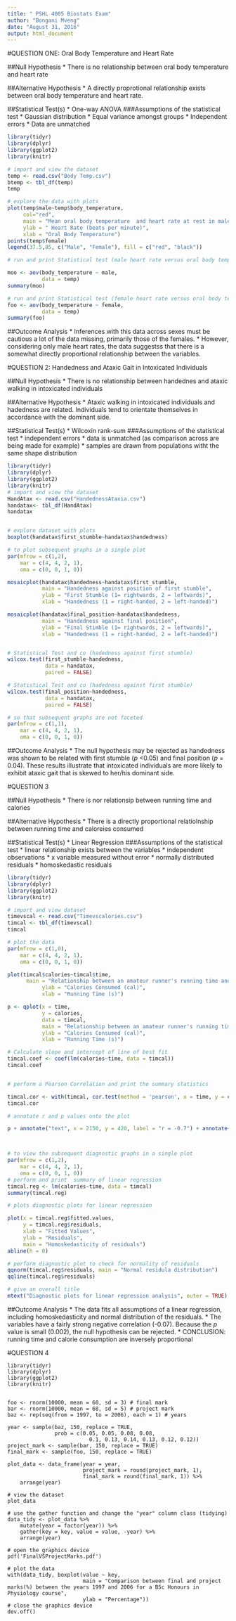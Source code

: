```yaml
---
title: " PSHL 4005 Biostats Exam"
author: "Bongani Mveng"
date: "August 31, 2016"
output: html_document
---
```

#QUESTION ONE: Oral Body Temperature and Heart Rate

##Null Hypothesis
* There is no relationship between oral body temperature and heart rate

##Alternative Hypothesis
* A directly proprotional relationship exists between oral body temperature and heart rate.

##Statistical Test(s)
* One-way ANOVA
###Assumptions of the statistical test
* Gaussian distribution
* Equal variance amongst groups
* Independent errors
* Data are unmatched

```r
library(tidyr)
library(dplyr)
library(ggplot2)
library(knitr)

# import and view the dataset
temp <- read.csv("Body Temp.csv")
btemp <- tbl_df(temp)
temp

# explore the data with plots
plot(temp$male~temp$body_temperature,
     col="red",
     main = "Mean oral body temperature  and heart rate at rest in male and female students",
     ylab = " Heart Rate (beats per minute)",
     xlab = "Oral Body Temperature")
points(temp$female)
legend(37.5,85, c("Male", "Female"), fill = c("red", "black"))

# run and print Statistical test (male heart rate versus oral body temperature)

moo <- aov(body_temperature ~ male,
           data = temp)
summary(moo)

# run and print Statistical test (female heart rate versus oral body temperature)
foo <- aov(body_temperature ~ female,
           data = temp)
summary(foo)

```
##Outcome Analysis
* Inferences with this data across sexes must be cautious a lot of the data missing, primarily those of the females.
* However, considering only male heart rates, the data suggestss that there is a somewhat directly proportional relationship between the variables. 

#QUESTION 2: Handedness and Ataxic Gait in Intoxicated Individuals

##Null Hypothesis
* There is no relationship between handednes and ataxic walking in intoxicated individuals

##Alternative Hypothesis
* Ataxic walking in intoxicated individuals and hadedness are related. Individuals tend to orientate themselves in accordance with the dominant side.

##Statistical Test(s)
* Wilcoxin rank-sum 
###Assumptions of the statistical test
* independent errors
* data is unmatched (as comparison across are being made for example)
* samples are drawn from populations witht the same shape distribution
```r
library(tidyr)
library(dplyr)
library(ggplot2)
library(knitr)
# import and view the dataset 
HandAtax <- read.csv("HandednessAtaxia.csv")
handatax<- tbl_df(HandAtax)
handatax


# explore dataset with plots
boxplot(handatax$first_stumble~handatax$handedness)

# to plot subsequent graphs in a single plot
par(mfrow = c(1,2),
    mar = c(4, 4, 2, 1),
    oma = c(0, 0, 1, 0)) 

mosaicplot(handatax$handedness~handatax$first_stumble,
           main = "Handedness against position of first stumble",
           ylab = "First Stumble (1= rightwards, 2 = leftwards)",
           xlab = "Handedness (1 = right-handed, 2 = left-handed)")

mosaicplot(handatax$final_position~handatax$handedness,
           main = "Handedness against final position",
           ylab = "Final Stimble (1= rightwards, 2 = leftwards)",
           xlab = "Handedness (1 = right-handed, 2 = left-handed)")


# Statistical Test and co (hadedness against first stumble)
wilcox.test(first_stumble~handedness, 
            data = handatax,
            paired = FALSE)

# Statistical Test and co (hadedness against first stumble)
wilcox.test(final_position~handedness,
            data = handatax,
            paired = FALSE)

# so that subsequent graphs are not faceted
par(mfrow = c(1,1),
    mar = c(4, 4, 2, 1),
    oma = c(0, 0, 1, 0))            
```
##Outcome Analysis
* The null hypothesis may be rejected as handedness was shown to be related with first stumble (_p_ <0.05) and final position (_p_ = 0.04). These results illustrate that intoxicated individuals are more likely to exhibit ataxic gait that is skewed to her/his dominant side.

#QUESTION 3

##Null Hypothesis
* There is nor relationsip between running time and calories

##Alternative Hypothesis
* There is a directly proportional relatiolnship between running time and caloreies consumed

##Statistical Test(s)
* Linear Regression
###Assumptions of the statistical test
* linear relationship exists between the variables
* independent observations
* x variable measured without error
* normally distributed residuals
* homoskedastic residuals

```r
library(tidyr)
library(dplyr)
library(ggplot2)
library(knitr)

# import and view dataset
timevscal <- read.csv("Timevscalories.csv")
timcal <- tbl_df(timevscal)
timcal

# plot the data
par(mfrow = c(1,0),
    mar = c(4, 4, 2, 1),
    oma = c(0, 0, 1, 0))

plot(timcal$calories~timcal$time,
      main = "Relationship between an amateur runner's running time and calories consumed",
           ylab = "Calories Consumed (cal)",
           xlab = "Running Time (s)")

p <- qplot(x = time,
           y = calories,
           data = timcal,
           main = "Relationship between an amateur runner's running time and calories consumed",
           ylab = "Calories Consumed (cal)",
           xlab = "Running Time (s)")

# Calculate slope and intercept of line of best fit
timcal.coef <- coef(lm(calories~time, data = timcal))
timcal.coef


# perform a Pearson Correlation and print the summary statistics

timcal.cor <- with(timcal, cor.test(method = 'pearson', x = time, y = calories))
timcal.cor

# annotate r and p values onto the plot

p + annotate("text", x = 2150, y = 420, label = "r = -0.7") + annotate("text", x = 2150, y = 410, label = "p = 0.002") + geom_abline(intercept = 939.3, slope = -0.28)



# to view the subsequent diagnostic graphs in a single plot
par(mfrow = c(1,2),
    mar = c(4, 4, 2, 1),
    oma = c(0, 0, 1, 0))
# perform and print  summary of linear regression
timcal.reg <- lm(calories~time, data = timcal)
summary(timcal.reg)

# plots diagnostic plots for linear regression

plot(x = timcal.reg$fitted.values,
     y = timcal.reg$residuals,
     xlab = "Fitted Values",
     ylab = "Residuals",
     main = "Homoskedasticity of residuals")
abline(h = 0)

# perform diagnostic plot to check for normality of residuals
qqnorm(timcal.reg$residuals, main = "Normal residula distribution")
qqline(timcal.reg$residuals)

# give an overall title
mtext("Diagnostic plots for linear regression analysis", outer = TRUE)
```
##Outcome Analysis
* The data fits all assumptions of a linear regression, including homoskedasticity and normal distribution of the residuals.
* The variables have a fairly strong negative correlation (-0.07). Because the _p_ value is small (0.002), the null hypothesis can be rejected. 
* CONCLUSION: running time and calorie consumption are inversely proportional 

#QUESTION 4
```rQ4
library(tidyr)
library(dplyr)
library(ggplot2)
library(knitr)


foo <- rnorm(10000, mean = 60, sd = 3) # final mark
bar <- rnorm(10000, mean = 68, sd = 5) # project mark
baz <- rep(seq(from = 1997, to = 2006), each = 1) # years

year <- sample(baz, 150, replace = TRUE,
               prob = c(0.05, 0.05, 0.08, 0.08, 
                          0.1, 0.13, 0.14, 0.13, 0.12, 0.12))
project_mark <- sample(bar, 150, replace = TRUE)
final_mark <- sample(foo, 150, replace = TRUE)

plot_data <- data_frame(year = year,
                        project_mark = round(project_mark, 1),
                        final_mark = round(final_mark, 1)) %>%
    arrange(year)

# view the dataset
plot_data

# use the gather function and change the "year" column class (tidying)
data_tidy <- plot_data %>%
    mutate(year = factor(year)) %>%
    gather(key = key, value = value, -year) %>%
    arrange(year)

# open the graphics device
pdf('FinalVSProjectMarks.pdf')

# plot the data
with(data_tidy, boxplot(value ~ key,
                        main = "Comparison between final and project marks(%) between the years 1997 and 2006 for a BSc Honours in Physiology course",
                        ylab = "Percentage"))
# close the graphics device
dev.off()
```



